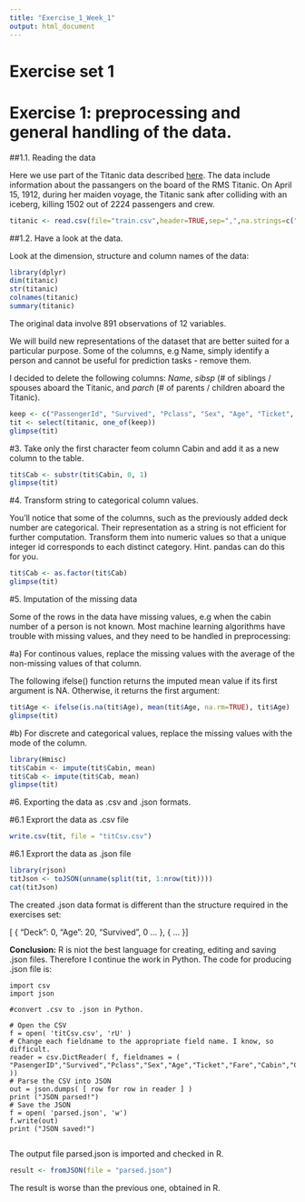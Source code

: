 ```yaml
---
title: "Exercise_1_Week_1"
output: html_document
---
```

# Exercise set 1

# Exercise 1: preprocessing and general handling of the data.

##1.1. Reading the data 

Here we use part of the Titanic data described [here](https://www.kaggle.com/c/titanic/data). The data include information about the passangers on the board of the RMS Titanic. On April 15, 1912, during her maiden voyage, the Titanic sank after colliding with an iceberg, killing 1502 out of 2224 passengers and crew. 


```r
titanic <- read.csv(file="train.csv",header=TRUE,sep=",",na.strings=c(""," ","NA"))

```

##1.2.	Have a look at the data. 

Look at the dimension, structure and column names of the data:

```r
library(dplyr)
dim(titanic)
str(titanic)
colnames(titanic)
summary(titanic)

```

The original data involve 891 observations of 12 variables. 

We will build new representations of the dataset that are better suited for a particular purpose. Some of the columns, e.g Name, simply identify a person and cannot be useful for prediction tasks - remove them.

I decided to delete the following columns: *Name*, *sibsp* (# of siblings / spouses aboard the Titanic, and *parch* (# of parents / children aboard the Titanic). 

```r
keep <- c("PassengerId", "Survived", "Pclass", "Sex", "Age", "Ticket", "Fare", "Cabin")
tit <- select(titanic, one_of(keep))
glimpse(tit)

```



#3.	Take only the first character feom column Cabin and add it as a new column to the table.

```r
tit$Cab <- substr(tit$Cabin, 0, 1)
glimpse(tit)

```



#4.	Transform string to categorical column values. 

You'll notice that some of the columns, such as the previously added deck number are categorical. Their representation as a string is not efficient for further computation. Transform them into numeric values so that a unique integer id corresponds to each distinct category. Hint. pandas can do this for you.

```r
tit$Cab <- as.factor(tit$Cab)
glimpse(tit)

```

#5.	Imputation of the missing data

Some of the rows in the data have missing values, e.g when the cabin number of a person is not known. Most machine learning algorithms have trouble with missing values, and they need to be handled in preprocessing:

#a) For continous values, replace the missing values with the average of the non-missing values of that column.

The following ifelse() function returns the imputed mean value if its first argument is NA. Otherwise, it returns the first argument: 

```r
tit$Age <- ifelse(is.na(tit$Age), mean(tit$Age, na.rm=TRUE), tit$Age)
glimpse(tit)

```


#b) For discrete and categorical values, replace the missing values with the mode of the column.

```r
library(Hmisc)
tit$Cabin <- impute(tit$Cabin, mean)
tit$Cab <- impute(tit$Cab, mean)
glimpse(tit)

```


#6.	Exporting the data as .csv and .json formats.

#6.1 Exprort the data as .csv file

```r
write.csv(tit, file = "titCsv.csv")

```

#6.1 Exprort the data as .json file

```r
library(rjson)
titJson <- toJSON(unname(split(tit, 1:nrow(tit))))
cat(titJson)

```

The created .json data format is different than the structure required in the exercises set: 

[
    {
        "Deck": 0,
        "Age": 20,
        "Survived", 0
        ...
    },
    {
        ...
    }
]


**Conclusion:** R is niot the best language for creating, editing and saving .json files. 
Therefore I continue the work in Python. 
The code for producing .json file is: 

```
import csv
import json

#convert .csv to .json in Python. 
  
# Open the CSV  
f = open( 'titCsv.csv', 'rU' )  
# Change each fieldname to the appropriate field name. I know, so difficult.  
reader = csv.DictReader( f, fieldnames = ( "PasengerID","Survived","Pclass","Sex","Age","Ticket","Fare","Cabin","Cab" ))  
# Parse the CSV into JSON  
out = json.dumps( [ row for row in reader ] )  
print ("JSON parsed!")  
# Save the JSON  
f = open( 'parsed.json', 'w')  
f.write(out)  
print ("JSON saved!")  


```

The output file parsed.json is imported and checked in R. 

```r
result <- fromJSON(file = "parsed.json")

```

The result is worse than the previous one, obtained in R. 

